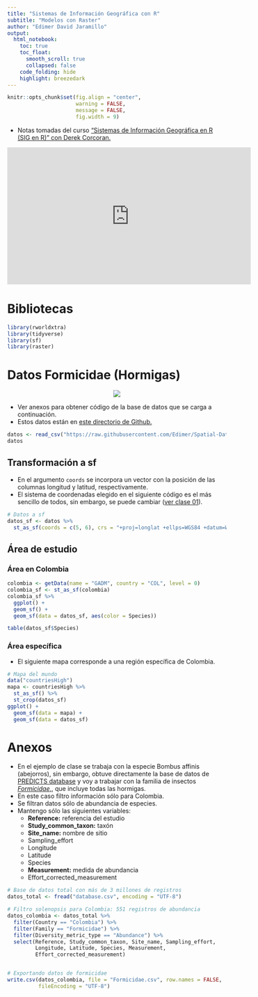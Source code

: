 ```yaml
---
title: "Sistemas de Información Geográfica con R"
subtitle: "Modelos con Raster"
author: "Edimer David Jaramillo"
output:
  html_notebook:
    toc: true
    toc_float:
      smooth_scroll: true
      collapsed: false
    code_folding: hide
    highlight: breezedark
---
```


```r
knitr::opts_chunk$set(fig.align = "center",
                      warning = FALSE,
                      message = FALSE,
                      fig.width = 9)
```


- Notas tomadas del curso ["Sistemas de Información Geográfica en R (SIG en R)" con Derek Corcoran.](https://www.youtube.com/watch?v=9e-zDQPGhBo&ab_channel=DerekCorcoran)

<iframe width="560" height="315" src="https://www.youtube.com/embed/9e-zDQPGhBo" frameborder="0" allowfullscreen></iframe>

# Bibliotecas

```r
library(rworldxtra)
library(tidyverse)
library(sf)
library(raster)
```

# Datos Formicidae (Hormigas)

<center>
<img src = "img/hormiga.gif" />
</center>

- Ver anexos para obtener código de la base de datos que se carga a continuación.
- Estos datos están en [este directorio de Github.](https://github.com/Edimer/Spatial-Data-Science/blob/main/SIG_R/data/Formicidae.csv)

```r
datos <- read_csv("https://raw.githubusercontent.com/Edimer/Spatial-Data-Science/main/SIG_R/data/Pheidole.csv")
datos
```

## Transformación a sf

- En el argumento `coords` se incorpora un vector con la posición de las columnas longitud y latitud, respectivamente.
- El sistema de coordenadas elegido en el siguiente código es el más sencillo de todos, sin embargo, se puede cambiar ([ver clase 01](https://rpubs.com/Edimer/673433)).

```r
# Datos a sf
datos_sf <- datos %>% 
  st_as_sf(coords = c(5, 6), crs = "+proj=longlat +ellps=WGS84 +datum=WGS84 +no_defs +towgs84=0,0,0")
```

## Área de estudio {.tabset .tabset-fade .tabset-pills}

### Área en Colombia

```r
colombia <- getData(name = "GADM", country = "COL", level = 0)
colombia_sf <- st_as_sf(colombia)
colombia_sf %>% 
  ggplot() + 
  geom_sf() +
  geom_sf(data = datos_sf, aes(color = Species))

table(datos_sf$Species)
```

### Área específica

- El siguiente mapa corresponde a una región específica de Colombia.

```r
# Mapa del mundo
data("countriesHigh")
mapa <- countriesHigh %>% 
  st_as_sf() %>%
  st_crop(datos_sf)
ggplot() +
  geom_sf(data = mapa) +
  geom_sf(data = datos_sf)
```


# Anexos

- En el ejemplo de clase se trabaja con la especie Bombus affinis (abejorros), sin embargo, obtuve directamente la base de datos de [PREDICTS database](https://data.nhm.ac.uk/dataset/the-2016-release-of-the-predicts-database) y voy a trabajar con la familia  de insectos [*Formicidae*,](https://es.wikipedia.org/wiki/Formicidae), que incluye todas las hormigas.
-  En este caso filtro información sólo para Colombia.
- Se filtran datos sólo de abundancia de especies.
- Mantengo sólo las siguientes variables:
  - **Reference:** referencia del estudio
  - **Study_common_taxon:** taxón
  - **Site_name:** nombre de sitio
  - Sampling_effort
  - Longitude
  - Latitude
  - Species
  - **Measurement:** medida de abundancia
  - Effort_corrected_measurement

```r
# Base de datos total con más de 3 millones de registros
datos_total <- fread("database.csv", encoding = "UTF-8")

# Filtro solenopsis para Colombia: 551 registros de abundancia
datos_colombia <- datos_total %>% 
  filter(Country == "Colombia") %>% 
  filter(Family == "Formicidae") %>%  
  filter(Diversity_metric_type == "Abundance") %>% 
  select(Reference, Study_common_taxon, Site_name, Sampling_effort,
         Longitude, Latitude, Species, Measurement, 
         Effort_corrected_measurement) 


# Exportando datos de formicidae
write.csv(datos_colombia, file = "Formicidae.csv", row.names = FALSE,
          fileEncoding = "UTF-8")
```


